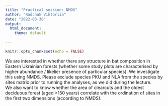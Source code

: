 ```yaml
---
title: "Practical session: NMDS"
author: "Radchuk Viktoriia"
date: "2022-03-30"
output:
  html_document:
    theme: default
       
---
```


```r
knitr::opts_chunk$set(echo = FALSE)
```

We are interested in whether there any structure in bat composition in Eastern Ukrainian forests (whether some study plots are characterised by higher abundance / likelier presence of particular species). We investigate this using NMDS. Please exclude species PKU and NLA from the species by sites matrix prior to running the analyses, as we did during the lecture.    
We also want to know whether the area of clearcuts and the oldest deciduous forest (aged >150 years) correlate with the ordination of sites in the first two dimensions (according to NMDS).


